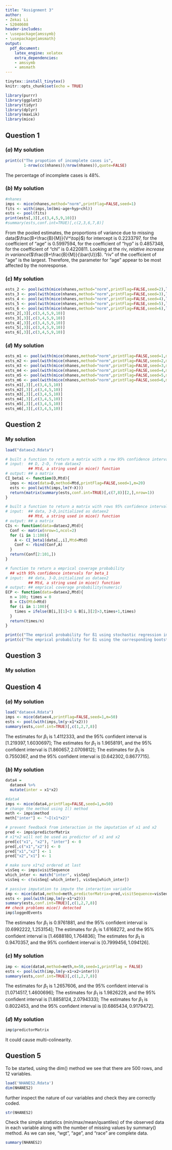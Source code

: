 ```yaml
---
title: "Assignment 3"
author:
- Zekai Li
- S2040608
header-includes:
- \usepackage{amssymb}
- \usepackage{amsmath}
output:
  pdf_document:
    latex_engine: xelatex
    extra_dependencies:
    - amssymb
    - amsmath
---
```


```r
tinytex::install_tinytex()
knitr::opts_chunk$set(echo = TRUE)
```

```r
library(purrr)
library(ggplot2)
library(tidyr)
library(dplyr)
library(maxLik)
library(mice)
```

## Question 1

### $(a)$ My solution
```r
print(c("The propotion of incomplete cases is",
        1-nrow(cc(nhanes))/nrow(nhanes)),quote=FALSE)
```
The percentage of incomplete cases is 48%.

### $(b)$ My solution
```r
#nhanes
imps <- mice(nhanes,method="norm",printFlag=FALSE,seed=1)
fits <- with(imps,lm(bmi~age+hyp+chl))
ests <- pool(fits)
print(ests[,3][,c(3,4,5,9,10)])
#summary(ests,conf.int=TRUE)[,c(2,3,6,7,8)]
```
From the pooled estimates, the proportions of variance due to missing data($\frac{B+\frac{B}{M}}{V^\top}$) for intercept is 0.2233797, for the coefficient of "age" is 0.5997594, for the coefficient of "hyp" is 0.4857348, for the coefficient of "chl" is 0.4220811. Looking at the riv, *relative increase in variance*($\frac{B+\frac{B}{M}}{\bar{U}}$). "riv" of the coefficient of "age" is the largest. Therefore, the parameter for "age" appear to be most affected by the nonresponse.

### $(c)$ My solution
```r
ests_2 <- pool(with(mice(nhanes,method="norm",printFlag=FALSE,seed=2),lm(bmi~age+hyp+chl)))
ests_3 <- pool(with(mice(nhanes,method="norm",printFlag=FALSE,seed=3),lm(bmi~age+hyp+chl)))
ests_4 <- pool(with(mice(nhanes,method="norm",printFlag=FALSE,seed=4),lm(bmi~age+hyp+chl)))
ests_5 <- pool(with(mice(nhanes,method="norm",printFlag=FALSE,seed=5),lm(bmi~age+hyp+chl)))
ests_6 <- pool(with(mice(nhanes,method="norm",printFlag=FALSE,seed=6),lm(bmi~age+hyp+chl)))
ests_2[,3][,c(3,4,5,9,10)]
ests_3[,3][,c(3,4,5,9,10)]
ests_4[,3][,c(3,4,5,9,10)]
ests_5[,3][,c(3,4,5,9,10)]
ests_6[,3][,c(3,4,5,9,10)]
```

### $(d)$ My solution
```r
ests_m1 <- pool(with(mice(nhanes,method="norm",printFlag=FALSE,seed=1,m=100),lm(bmi~age+hyp+chl)))
ests_m2 <- pool(with(mice(nhanes,method="norm",printFlag=FALSE,seed=2,m=100),lm(bmi~age+hyp+chl)))
ests_m3 <- pool(with(mice(nhanes,method="norm",printFlag=FALSE,seed=3,m=100),lm(bmi~age+hyp+chl)))
ests_m4 <- pool(with(mice(nhanes,method="norm",printFlag=FALSE,seed=4,m=100),lm(bmi~age+hyp+chl)))
ests_m5 <- pool(with(mice(nhanes,method="norm",printFlag=FALSE,seed=5,m=100),lm(bmi~age+hyp+chl)))
ests_m6 <- pool(with(mice(nhanes,method="norm",printFlag=FALSE,seed=6,m=100),lm(bmi~age+hyp+chl)))
ests_m1[,3][,c(3,4,5,10)]
ests_m2[,3][,c(3,4,5,10)]
ests_m3[,3][,c(3,4,5,10)]
ests_m4[,3][,c(3,4,5,10)]
ests_m5[,3][,c(3,4,5,10)]
ests_m6[,3][,c(3,4,5,10)]
```

## Question 2

### My solution
```r
load("dataex2.Rdata")

# built a function to return a matrix with a row 95% confidence intervals for beta_1
# input:  ## D, 2-D, from dataex2
          ## Mtd, a string used in mice() function
# output: ## a matrix
CI_beta1 <- function(D,Mtd){
  imps <- mice(data=D,method=Mtd,printFlag=FALSE,seed=1,m=20)
  ests <- pool(with(imps,lm(Y~X)))
  return(matrix(summary(ests,conf.int=TRUE)[,c(7,8)][2,],nrow=1))
}

# built a function to return a matrix with rows 95% confidence intervals for beta_1
# input:  ## data, 3-D,initialized as dataex2
          ## Mtd, a string used in mice() function
# output: ## a matrix
CIs <- function(data=dataex2,Mtd){
  Conf <- matrix(nrow=1,ncol=2)
  for (i in 1:100){
    A <- CI_beta1(data[,,i],Mtd=Mtd)
    Conf <- rbind(Conf,A)
  }
  return(Conf[2:101,])
}

# function to return a emprical coverage probability
  ## with 95% confidence intervals for beta_1
# input:  ## data, 3-D,initialized as dataex2
          ## Mtd, a string used in mice() function
# output: ## emprical coverage probability(numeric)
ECP <- function(data=dataex2,Mtd){
  n = 100; times = 0
  B = CIs(Mtd=Mtd)
  for (i in 1:100){
    times = ifelse(B[i,][1]<3 & B[i,][2]>3,times+1,times)
  }
  return(times/n)
}

print(c("The emprical probability for ß1 using stochastic regression imputation is",ECP(Mtd="norm.nob")),quote=FALSE)
print(c("The emprical probability for ß1 using the corresponding bootstrap based version is",ECP(Mtd="norm.boot")),quote=FALSE)
```

## Question 3

### My solution


## Question 4

### $(a)$ My solution
```r
load("dataex4.Rdata")
imps <- mice(dataex4,printFlag=FALSE,seed=1,m=50)
ests <- pool(with(imps,lm(y~x1*x2)))
summary(ests,conf.int=TRUE)[,c(1,2,7,8)]
```
The estimates for $\beta_1$ is 1.4112333, and the 95% confident interval is $[1.219397,1.6030697]$;
The estimates for $\beta_1$ is 1.9658191, and the 95% confident interval is $[1.860657,2.0709812]$;
The estimates for $\beta_1$ is 0.7550367, and the 95% confident interval is $[0.642302,0.8677715]$.

### $(b)$ My solution
```r
data4 =
  dataex4 %>%
  mutate(inter = x1*x2)

#data4
imps <- mice(data4,printFlag=FALSE,seed=1,m=50)
# change the method using I() method
meth <- imps$method 
meth["inter"] <- "~I(x1*x2)"

# prevent feedback from interaction in the imputation of x1 and x2
pred <- imps$predictorMatrix
# x1*x2 will not be used as predictor of x1 and x2
pred[c("x1", "x2"), "inter"] <- 0
pred[,c("x1","x2")] <- 0
pred["x1","x2"] <- 1
pred["x2","x1"] <- 1

# make sure x1*x2 ordered at last
visSeq <- imps$visitSequence 
which_inter <- match("inter", visSeq)
visSeq <- c(visSeq[-which_inter], visSeq[which_inter])

# passive imputation to impute the interaction variable
imp <- mice(data4,method=meth,predictorMatrix=pred,visitSequence=visSeq,m=50,seed=1,printFlag = FALSE)
ests <- pool(with(imp,lm(y~x1*x2)))
summary(ests,conf.int=TRUE)[,c(1,2,7,8)]
## check problems mice() detected
imp$loggedEvents
```
The estimates for $\beta_1$ is 0.9761881, and the 95% confident interval is $[0.6992222,1.253154]$;
The estimates for $\beta_1$ is 1.6168272, and the 95% confident interval is $[1.4688180,1.764836]$;
The estimates for $\beta_1$ is 0.9470357, and the 95% confident interval is $[0.7999456,1.094126]$.

### $(c)$ My solution
```r
imp <- mice(data4,method=meth,m=50,seed=1,printFlag = FALSE)
ests <- pool(with(imp,lm(y~x1+x2+inter)))
summary(ests,conf.int=TRUE)[,c(1,2,7,8)]
```
The estimates for $\beta_1$ is 1.2657606, and the 95% confident interval is $[1.0714517,1.4600696]$;
The estimates for $\beta_1$ is 1.9826229, and the 95% confident interval is $[1.8858124,2.0794333]$;
The estimates for $\beta_1$ is 0.8022453, and the 95% confident interval is $[0.6865434,0.9179472]$.

### $(d)$ My solution
```r
imp$predictorMatrix
```
It could cause multi-colinearity.

## Question 5
To be started, using the dim() method we see that there are 500 rows, and 12 variables.
```r
load('NHANES2.Rdata')
dim(NHANES2)
```
further inspect the nature of our variables and check they are correctly coded.
```r
str(NHANES2)
```
Check the simple statistics (min/max/mean/quantiles) of the observed data in each variable along with the number of missing values by summary() method. As we can see, "wgt", "age", and "race" are complete data.
```r
summary(NHANES2)
```
